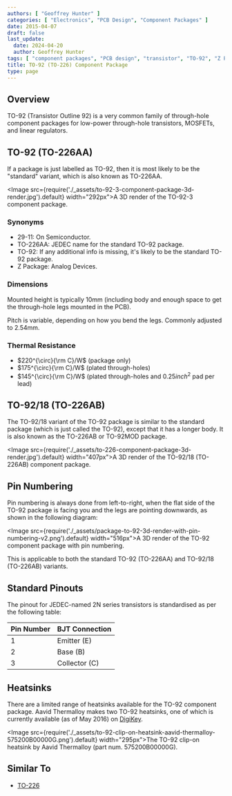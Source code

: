 ```yaml
---
authors: [ "Geoffrey Hunter" ]
categories: [ "Electronics", "PCB Design", "Component Packages" ]
date: 2015-04-07
draft: false
last_update:
  date: 2024-04-20
  author: Geoffrey Hunter
tags: [ "component packages", "PCB design", "transistor", "TO-92", "Z Package", "TO-226AA", "TO-226AB" ]
title: TO-92 (TO-226) Component Package
type: page
---
```


## Overview

TO-92 (Transistor Outline 92) is a very common family of through-hole component packages for low-power through-hole transistors, MOSFETs, and linear regulators.

## TO-92 (TO-226AA)

If a package is just labelled as TO-92, then it is most likely to be the "standard" variant, which is also known as TO-226AA.

<Image src={require('./_assets/to-92-3-component-package-3d-render.jpg').default} width="292px">A 3D render of the TO-92-3 component package.</Image>

### Synonyms

* 29-11: On Semiconductor.
* TO-226AA: JEDEC name for the standard TO-92 package.
* TO-92: If any additional info is missing, it's likely to be the standard TO-92 package.
* Z Package: Analog Devices.

### Dimensions

Mounted height is typically 10mm (including body and enough space to get the through-hole legs mounted in the PCB).

Pitch is variable, depending on how you bend the legs. Commonly adjusted to 2.54mm.

### Thermal Resistance

* $220^{\circ}{\rm C}/W$ (package only)
* $175^{\circ}{\rm C}/W$ (plated through-holes)
* $145^{\circ}{\rm C}/W$ (plated through-holes and $0.25inch^2$ pad per lead)

## TO-92/18 (TO-226AB)

The TO-92/18 variant of the TO-92 package is similar to the standard package (which is just called the TO-92), except that it has a longer body. It is also known as the TO-226AB or TO-92MOD package.

<Image src={require('./_assets/to-226-component-package-3d-render.jpg').default} width="407px">A 3D render of the TO-92/18 (TO-226AB) component package.</Image>

## Pin Numbering

Pin numbering is always done from left-to-right, when the flat side of the TO-92 package is facing you and the legs are pointing downwards, as shown in the following diagram:

<Image src={require('./_assets/package-to-92-3d-render-with-pin-numbering-v2.png').default} width="516px">A 3D render of the TO-92 component package with pin numbering.</Image>

This is applicable to both the standard TO-92 (TO-226AA) and TO-92/18 (TO-226AB) variants.

## Standard Pinouts

The pinout for JEDEC-named 2N series transistors is standardised as per the following table:

<table>
    <thead>
        <tr>
            <th>Pin Number</th>
            <th>BJT Connection</th>
        </tr>
    </thead>
    <tbody>
        <tr>
            <td>1</td>
            <td>Emitter (E)</td>
        </tr>
        <tr>
            <td>2</td>
            <td>Base (B)</td>
        </tr>
        <tr>
            <td>3</td>
            <td>Collector (C)</td>
        </tr>
    </tbody>
</table>

## Heatsinks

There are a limited range of heatsinks available for the TO-92 component package. Aavid Thermalloy makes two TO-92 heatsinks, one of which is currently available (as of May 2016) on [DigiKey](http://www.digikey.com/product-detail/en/575200B00000G/HS251-ND/269309).

<Image src={require('./_assets/to-92-clip-on-heatsink-aavid-thermalloy-575200B00000G.png').default} width="295px">The TO-92 clip-on heatsink by Aavid Thermalloy (part num. 575200B00000G).</Image>

## Similar To

* [TO-226](/pcb-design/component-packages/to-226-component-package/)
